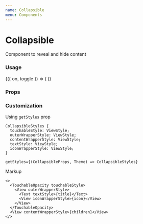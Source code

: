 ```yaml
---
name: Collapsible
menu: Components
---
```



# Collapsible

Component to reveal and hide content

### Usage

<Playground>
  <Toggle initial={false}>
    {({ on, toggle }) => (
      <Collapsible
        title={on ? 'Close collapsible' : 'Open collapsible'}
        isOpen={on}
        onOpen={toggle}
        onClose={toggle}
      >
        <Box
          marginVertical={16}
          justifyContent="center"
          alignItems="center"
          height={300}
          backgroundColor="#67c6bb"
        />
      </Collapsible>
    )}
  </Toggle>
</Playground>

### Props

<Props of={Collapsible} />

### Customization

Using `getStyles` prop

```
CollapsibleStyles {
  touchableStyle: ViewStyle;
  outerWrapperStyle: ViewStyle;
  contentWrapperStyle: ViewStyle;
  textStyle: ViewStyle;
  iconWrapperStyle: ViewStyle;
}

getStyles={(CollapsibleProps, Theme) => CollapsibleStyles}
```

Markup

```tsx
<>
  <TouchableOpacity touchableStyle>
    <View outerWrapperStyle>
      <Text textStyle>{title}</Text>
      <View iconWrapperStyle>{icon}</View>
    </View>
  </TouchableOpacity>
  <View contentWrapperStyle>{children}</View>
</>
```
